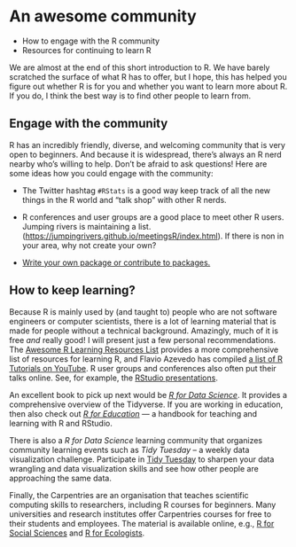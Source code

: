 # An awesome community

::: {.goals}
-   How to engage with the R community
-   Resources for continuing to learn R
:::

We are almost at the end of this short introduction to R. We have barely scratched the
surface of what R has to offer, but I hope, this has helped you figure out whether R is
for you and whether you want to learn more about R. If you do, I think the best way is to
find other people to learn from.

## Engage with the community

R has an incredibly friendly, diverse, and welcoming community that is very open to
beginners. And because it is widespread, there's always an R nerd nearby who's willing to
help. Don't be afraid to ask questions! Here are some ideas how you could engage with the
community:

-   The Twitter hashtag `#RStats` is a good way keep track of all the new things in the R
    world and "talk shop" with other R nerds.

-   R conferences and user groups are a good place to meet other R users. Jumping rivers
    is maintaining a list. (<https://jumpingrivers.github.io/meetingsR/index.html>). If
    there is non in your area, why not create your own?

-   [Write your own package or contribute to
    packages.](https://www.rstudio.com/resources/rstudioglobal-2021/make-a-package-make-some-friends/)

## How to keep learning?

Because R is mainly used by (and taught to) people who are not software engineers or
computer scientists, there is a lot of learning material that is made for people without a
technical background. Amazingly, much of it is free *and* really good! I will present just
a few personal recommendations. The [Awesome R Learning Resources
List](https://github.com/iamericfletcher/awesome-r-learning-resources) provides a more
comprehensive list of resources for learning R, and Flavio Azevedo has compiled [a list of
R Tutorials on
YouTube](http://flavioazevedo.com/stats-and-r-blog/2016/9/13/learning-r-on-youtube). R
user groups and conferences also often put their talks online. See, for example, the
[RStudio presentations](https://www.rstudio.com/resources/webinars/).

An excellent book to pick up next would be [*R for Data
Science*](https://r4ds.had.co.nz/). It provides a comprehensive overview of the Tidyverse.
If you are working in education, then also check out [*R for
Education*](https://rstudio4edu.github.io/rstudio4edu-book/) --- a handbook for teaching
and learning with R and RStudio.

There is also a *R for Data Science* learning community that organizes community learning
events such as *Tidy Tuesday* -- a weekly data visualization challenge. Participate in
[Tidy Tuesday](https://github.com/rfordatascience/tidytuesday) to sharpen your data
wrangling and data visualization skills and see how other people are approaching the same
data.

Finally, the Carpentries are an organisation that teaches scientific computing skills to
researchers, including R courses for beginners. Many universities and research institutes
offer Carpentries courses for free to their students and employees. The material is
available online, e.g., [R for Social Sciences](https://datacarpentry.org/r-socialsci/)
and [R for Ecologists](https://datacarpentry.org/R-ecology-lesson/).
